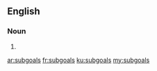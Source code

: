 ==English==

===Noun===
{{head|en|noun plural form}}

# {{plural of|subgoal|lang=en}}

[[ar:subgoals]]
[[fr:subgoals]]
[[ku:subgoals]]
[[my:subgoals]]